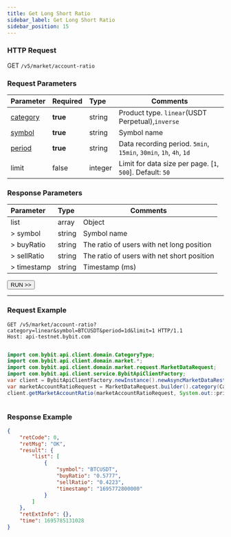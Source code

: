 ```yaml
---
title: Get Long Short Ratio
sidebar_label: Get Long Short Ratio
sidebar_position: 15
---
```


### HTTP Request
GET `/v5/market/account-ratio`

### Request Parameters
| Parameter | Required | Type | Comments|
|:----- |:-------|:-----|------ |
|[category](../enum#category) |**true** |string |Product type. `linear`(USDT Perpetual),`inverse`|
|[symbol](../enum#symbol) |**true** |string |Symbol name|
|[period](../enum#datarecordingperiod) |**true** |string |Data recording period. `5min`, `15min`, `30min`, `1h`, `4h`, `1d`|
|limit |false |integer |Limit for data size per page. [`1`, `500`]. Default: `50`|

### Response Parameters
| Parameter | Type | Comments|
|:----- |:-----|----- |
| list | array | Object  |
| > symbol | string | Symbol name |
| > buyRatio | string | The ratio of users with net long position |
| > sellRatio | string | The ratio of users with net short position |
| > timestamp | string | Timestamp (ms)  |

<a href="/api-explorer/v5/market/long-short-ratio"><Button>RUN >></Button></a>

---

### Request Example

<Tabs groupId="programming-languages">
<TabItem value="http" label="HTTP">

```http
GET /v5/market/account-ratio?category=linear&symbol=BTCUSDT&period=1d&limit=1 HTTP/1.1
Host: api-testnet.bybit.com
```

</TabItem>
<TabItem value="python" label="Python">

```python

```

</TabItem>
<TabItem value="java" label="Java">

```java
import com.bybit.api.client.domain.CategoryType;
import com.bybit.api.client.domain.market.*;
import com.bybit.api.client.domain.market.request.MarketDataRequest;
import com.bybit.api.client.service.BybitApiClientFactory;
var client = BybitApiClientFactory.newInstance().newAsyncMarketDataRestClient();
var marketAccountRatioRequest = MarketDataRequest.builder().category(CategoryType.LINEAR).symbol("BTCUSDT").dataRecordingPeriod(DataRecordingPeriod.FIFTEEN_MINUTES).limit(10).build();
client.getMarketAccountRatio(marketAccountRatioRequest, System.out::println);
```

</TabItem>
<TabItem value="Node" label="Node.js">

```n4js

```

</TabItem>
</Tabs>

### Response Example

```json
{
    "retCode": 0,
    "retMsg": "OK",
    "result": {
        "list": [
            {
                "symbol": "BTCUSDT",
                "buyRatio": "0.5777",
                "sellRatio": "0.4223",
                "timestamp": "1695772800000"
            }
        ]
    },
    "retExtInfo": {},
    "time": 1695785131028
}
```
